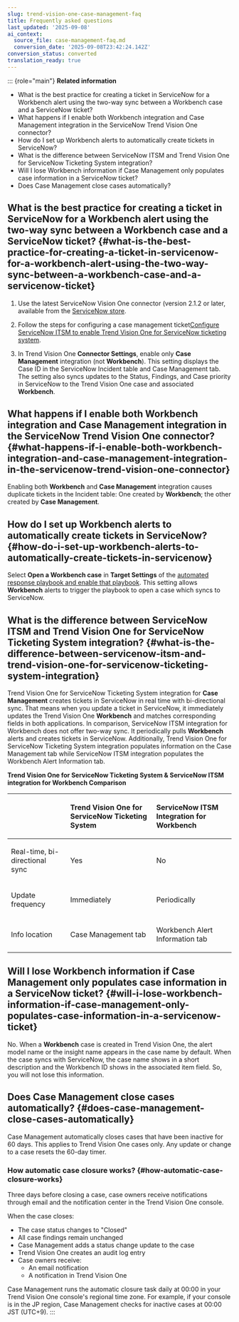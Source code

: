```yaml
---
slug: trend-vision-one-case-management-faq
title: Frequently asked questions
last_updated: '2025-09-08'
ai_context:
  source_file: case-management-faq.md
  conversion_date: '2025-09-08T23:42:24.142Z'
conversion_status: converted
translation_ready: true
---
```


::: {role="main"}
**Related information**

- What is the best practice for creating a ticket in ServiceNow for a Workbench alert using the two-way sync between a Workbench case and a ServiceNow ticket?
- What happens if I enable both Workbench integration and Case Management integration in the ServiceNow Trend Vision One connector?
- How do I set up Workbench alerts to automatically create tickets in ServiceNow?
- What is the difference between ServiceNow ITSM and Trend Vision One for ServiceNow Ticketing System integration?
- Will I lose Workbench information if Case Management only populates case information in a ServiceNow ticket?
- Does Case Management close cases automatically?

## What is the best practice for creating a ticket in ServiceNow for a Workbench alert using the two-way sync between a Workbench case and a ServiceNow ticket? {#what-is-the-best-practice-for-creating-a-ticket-in-servicenow-for-a-workbench-alert-using-the-two-way-sync-between-a-workbench-case-and-a-servicenow-ticket}

1.  Use the latest ServiceNow Vision One connector (version 2.1.2 or later, available from the [ServiceNow store](https://store.servicenow.com/sn_appstore_store.do).

2.  Follow the steps for configuring a case management ticket[Configure ServiceNow ITSM to enable Trend Vision One for ServiceNow ticketing system](config-case-management-ticket.mdx).

3.  In Trend Vision One **Connector Settings**, enable only **Case Management** integration (not **Workbench**). This setting displays the Case ID in the ServiceNow Incident table and Case Management tab. The setting also syncs updates to the Status, Findings, and Case priority in ServiceNow to the Trend Vision One case and associated **Workbench**.

## What happens if I enable both Workbench integration and Case Management integration in the ServiceNow Trend Vision One connector? {#what-happens-if-i-enable-both-workbench-integration-and-case-management-integration-in-the-servicenow-trend-vision-one-connector}

Enabling both **Workbench** and **Case Management** integration causes duplicate tickets in the Incident table: One created by **Workbench**; the other created by **Case Management**.

## How do I set up Workbench alerts to automatically create tickets in ServiceNow? {#how-do-i-set-up-workbench-alerts-to-automatically-create-tickets-in-servicenow}

Select **Open a Workbench case** in **Target Settings** of the [automated response playbook and enable that playbook](create-automated-response-playbooks.mdx). This setting allows **Workbench** alerts to trigger the playbook to open a case which syncs to ServiceNow.

## What is the difference between ServiceNow ITSM and Trend Vision One for ServiceNow Ticketing System integration? {#what-is-the-difference-between-servicenow-itsm-and-trend-vision-one-for-servicenow-ticketing-system-integration}

Trend Vision One for ServiceNow Ticketing System integration for **Case Management** creates tickets in ServiceNow in real time with bi-directional sync. That means when you update a ticket in ServiceNow, it immediately updates the Trend Vision One **Workbench** and matches corresponding fields in both applications. In comparison, ServiceNow ITSM integration for Workbench does not offer two-way sync. It periodically pulls **Workbench** alerts and creates tickets in ServiceNow. Additionally, Trend Vision One for ServiceNow Ticketing System integration populates information on the Case Management tab while ServiceNow ITSM integration populates the Workbench Alert Information tab.

**Trend Vision One for ServiceNow Ticketing System & ServiceNow ITSM integration for Workbench Comparison**

<table>
<thead style="text-align: left;">
<tr>
<th></th>
<th><p>Trend Vision One for ServiceNow Ticketing System</p></th>
<th><p>ServiceNow ITSM Integration for Workbench</p></th>
</tr>
</thead>
<tbody style="text-align: left;">
<tr>
<td><p>Real-time, bi-directional sync</p></td>
<td><p>Yes</p></td>
<td><p>No</p></td>
</tr>
<tr>
<td><p>Update frequency</p></td>
<td><p>Immediately</p></td>
<td><p>Periodically</p></td>
</tr>
<tr>
<td><p>Info location</p></td>
<td><p>Case Management tab</p></td>
<td><p>Workbench Alert Information tab</p></td>
</tr>
</tbody>
</table>

## Will I lose Workbench information if Case Management only populates case information in a ServiceNow ticket? {#will-i-lose-workbench-information-if-case-management-only-populates-case-information-in-a-servicenow-ticket}

No. When a **Workbench** case is created in Trend Vision One, the alert model name or the insight name appears in the case name by default. When the case syncs with ServiceNow, the case name shows in a short description and the Workbench ID shows in the associated item field. So, you will not lose this information.

## Does Case Management close cases automatically? {#does-case-management-close-cases-automatically}

Case Management automatically closes cases that have been inactive for 60 days. This applies to Trend Vision One cases only. Any update or change to a case resets the 60-day timer.

### How automatic case closure works? {#how-automatic-case-closure-works}

Three days before closing a case, case owners receive notifications through email and the notification center in the Trend Vision One console.

When the case closes:

- The case status changes to "Closed"
- All case findings remain unchanged
- Case Management adds a status change update to the case
- Trend Vision One creates an audit log entry
- Case owners receive:
  - An email notification
  - A notification in Trend Vision One

Case Management runs the automatic closure task daily at 00:00 in your Trend Vision One console's regional time zone. For example, if your console is in the JP region, Case Management checks for inactive cases at 00:00 JST (UTC+9).
:::
